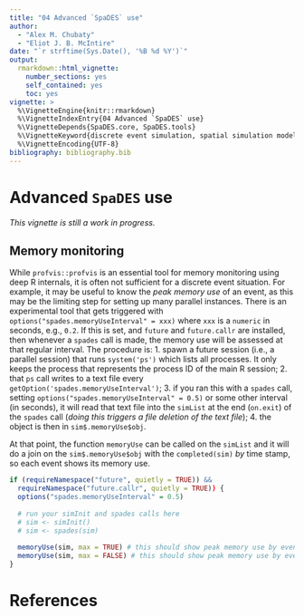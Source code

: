 ```yaml
---
title: "04 Advanced `SpaDES` use"
author:
  - "Alex M. Chubaty"
  - "Eliot J. B. McIntire"
date: "`r strftime(Sys.Date(), '%B %d %Y')`"
output:
  rmarkdown::html_vignette:
    number_sections: yes
    self_contained: yes
    toc: yes
vignette: >
  %\VignetteEngine{knitr::rmarkdown}
  %\VignetteIndexEntry{04 Advanced `SpaDES` use}
  %\VignetteDepends{SpaDES.core, SpaDES.tools}
  %\VignetteKeyword{discrete event simulation, spatial simulation models}
  %\VignetteEncoding{UTF-8}
bibliography: bibliography.bib
---
```


# Advanced `SpaDES` use

_This vignette is still a work in progress._

## Memory monitoring

While `profvis::profvis` is an essential tool for memory monitoring using deep R internals, it is often not sufficient for a discrete event situation.
For example, it may be useful to know the *peak memory use* of an event, as this may be the limiting step for setting up many parallel instances. 
There is an experimental tool that gets triggered with `options("spades.memoryUseInterval" = xxx)` where `xxx` is a `numeric` in seconds, e.g., `0.2`. If this is set, and `future` and `future.callr` are installed, then whenever a `spades` call is made, the memory use will be assessed at that regular interval.
The procedure is:
1. spawn a future session (i.e., a parallel session) that runs `system('ps')` which lists all processes. It only keeps the process that represents the process ID of the main R session;
2. that `ps` call writes to a text file every `getOption('spades.memoryUseInterval')`;
3. if you ran this with a `spades` call, setting `options("spades.memoryUseInterval" = 0.5)` or some other interval (in seconds), it will read that text file into the `simList` at the end (`on.exit`) of the `spades` call (_doing this triggers a file deletion of the text file_);
4. the object is then in `sim$.memoryUse$obj`.

At that point, the function `memoryUse` can be called on the `simList` and it will do a join on the `sim$.memoryUse$obj` with the `completed(sim)` _by_ time stamp, so each event shows its memory use.

```r
if (requireNamespace("future", quietly = TRUE)) &&
  requireNamespace("future.callr", quietly = TRUE)) {
  options("spades.memoryUseInterval" = 0.5)
  
  # run your simInit and spades calls here
  # sim <- simInit()
  # sim <- spades(sim)  
  
  memoryUse(sim, max = TRUE) # this should show peak memory use by eventType -- i.e., summarizes if multiple times
  memoryUse(sim, max = FALSE) # this should show peak memory use by event
}
```

# References
